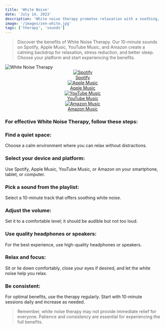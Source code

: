 ```yaml
---
title: 'White Noise'
date: 'July 14, 2023'
description: 'White noise therapy promotes relaxation with a soothing, consistent sound.'
image: '/images/zen-white.jpg'
tags: ['therapy', 'sounds']
---
```


<Blockquote>
  Discover the benefits of White Noise Therapy. Our 10-minute sounds on Spotify,
  Apple Music, YouTube Music, and Amazon create a calming backdrop for
  relaxation, stress reduction, and better sleep. Choose your platform and start
  experiencing the benefits.
</Blockquote>

<Image src="/images/zen-white.jpg" alt="White Noise Therapy" />

<div align="center" style={{ backgroundColor: 'rgba(23, 23, 23, 0.4)', borderRadius: '20px', padding: '20px', marginTop: '20px' }}>

<div
  style={{
    display: 'flex',
    justifyContent: 'center',
    flexWrap: 'wrap',
    gap: '20px',
  }}
>
  <a
    href="https://open.spotify.com/album/6Kyw4O5HLMUk4BjAVPGJCT"
    style={{ textAlign: 'center', textDecoration: 'none', color: 'inherit', flex: '1 1 100px', maxWidth: '150px' }}
  >
    <img
      src="/images/streaming-icons/spotify.png"
      alt="Spotify"
      style={{ width: '60px', height: '60px' }}
    />
    <div>Spotify</div>
  </a>
  <a
    href="https://music.apple.com/us/album/beyond-the-buzz-3/1697790724"
    style={{ textAlign: 'center', textDecoration: 'none', color: 'inherit', flex: '1 1 100px', maxWidth: '150px' }}
  >
    <img
      src="/images/streaming-icons/apple-music.png"
      alt="Apple Music"
      style={{ width: '60px', height: '60px' }}
    />
    <div>Apple Music</div>
  </a>
  <a
    href="https://www.youtube.com/playlist?list=OLAK5uy_lbMi7fGOEtMdeeblko9TLNMoHa6kZuAMk"
    style={{ textAlign: 'center', textDecoration: 'none', color: 'inherit', flex: '1 1 100px', maxWidth: '150px' }}
  >
    <img
      src="/images/streaming-icons/youtube.png"
      alt="YouTube Music"
      style={{ width: '60px', height: '60px' }}
    />
    <div>YouTube Music</div>
  </a>
  <a
    href="https://amazon.com/music/player/albums/B0CC1MX488?marketplaceId=ATVPDKIKX0DER&musicTerritory=US&ref=dm_sh_m9MSlYH8ZsMxpvb2JmwJJ6sNR"
    style={{ textAlign: 'center', textDecoration: 'none', color: 'inherit', flex: '1 1 100px', maxWidth: '150px' }}
  >
    <img
      src="/images/streaming-icons/amazon.png"
      alt="Amazon Music"
      style={{ width: '60px', height: '60px' }}
    />
    <div>Amazon Music</div>
  </a>
</div>
</div>

### For effective White Noise Therapy, follow these steps:

### <Highlighter>Find a quiet space:</Highlighter>

Choose a calm environment where you can relax without distractions.

### <Highlighter>Select your device and platform:</Highlighter>

Use Spotify, Apple Music, YouTube Music, or Amazon on your smartphone, tablet, or computer.

### <Highlighter>Pick a sound from the playlist:</Highlighter>

Select a 10-minute track that offers soothing white noise.

<AdComponent />

### <Highlighter>Adjust the volume:</Highlighter>

Set it to a comfortable level; it should be audible but not too loud.

### <Highlighter>Use quality headphones or speakers:</Highlighter>

For the best experience, use high-quality headphones or speakers.

### <Highlighter>Relax and focus:</Highlighter>

Sit or lie down comfortably, close your eyes if desired, and let the white noise help you relax.

### <Highlighter>Be consistent:</Highlighter>

For optimal benefits, use the therapy regularly. Start with 10-minute sessions daily and increase as needed.

<AdComponent />

<Blockquote>
  Remember, white noise therapy may not provide immediate relief for everyone.
  Patience and consistency are essential for experiencing the full benefits.
</Blockquote>

